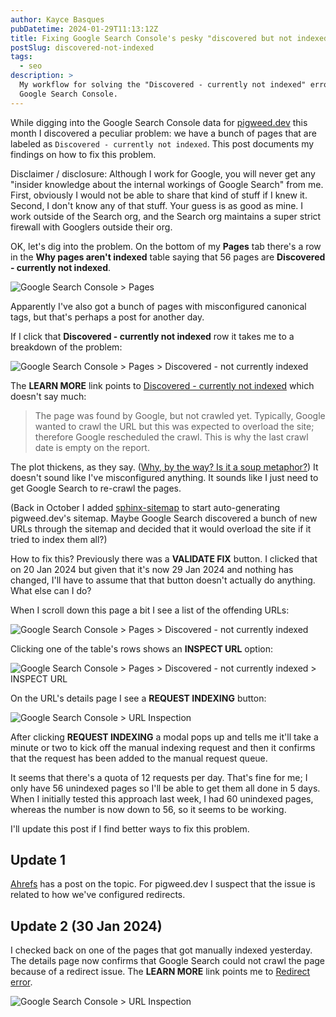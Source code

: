 ```yaml
---
author: Kayce Basques
pubDatetime: 2024-01-29T11:13:12Z
title: Fixing Google Search Console's pesky "discovered but not indexed" error
postSlug: discovered-not-indexed
tags:
  - seo
description: >
  My workflow for solving the "Discovered - currently not indexed" error in
  Google Search Console.
---
```


While digging into the Google Search Console data for
[pigweed.dev](https://pigweed.dev) this month I discovered a peculiar problem:
we have a bunch of pages that are labeled as `Discovered - currently not
indexed`. This post documents my findings on how to fix this problem.

Disclaimer / disclosure: Although I work for Google, you will never get any
"insider knowledge about the internal workings of Google Search" from me.
First, obviously I would not be able to share that kind of stuff if I knew it.
Second, I don't know any of that stuff. Your guess is as good as mine. I work
outside of the Search org, and the Search org maintains a super strict firewall
with Googlers outside their org.

OK, let's dig into the problem. On the bottom of my **Pages** tab there's
a row in the **Why pages aren't indexed** table saying that 56 pages are
**Discovered - currently not indexed**.

![Google Search Console > Pages](/assets/gsc-pages.png)

Apparently I've also got a bunch of pages with misconfigured canonical tags,
but that's perhaps a post for another day.

If I click that **Discovered - currently not indexed** row it takes me to a
breakdown of the problem:

![Google Search Console > Pages > Discovered - not currently indexed](/assets/gsc-discovered1.png)

[Discovered - currently not indexed]: https://support.google.com/webmasters/answer/7440203#discovered__unclear_status

The **LEARN MORE** link points to [Discovered - currently not indexed]
which doesn't say much:

> The page was found by Google, but not crawled yet. Typically, Google wanted
> to crawl the URL but this was expected to overload the site; therefore Google
> rescheduled the crawl. This is why the last crawl date is empty on the
> report.

[Why, by the way? Is it a soup metaphor?]: https://youtu.be/UOs-4J6rr-w?t=122

The plot thickens, as they say. ([Why, by the way? Is it a soup metaphor?])
It doesn't sound like I've misconfigured anything. It sounds like I just need
to get Google Search to re-crawl the pages.

[sphinx-sitemap]: https://github.com/jdillard/sphinx-sitemap

(Back in October I added [sphinx-sitemap] to start auto-generating pigweed.dev's
sitemap. Maybe Google Search discovered a bunch of new URLs through the sitemap
and decided that it would overload the site if it tried to index them all?)

How to fix this? Previously there was a **VALIDATE FIX** button. I clicked that
on 20 Jan 2024 but given that it's now 29 Jan 2024 and nothing has changed,
I'll have to assume that that button doesn't actually do anything. What else
can I do?

When I scroll down this page a bit I see a list of the offending URLs:

![Google Search Console > Pages > Discovered - not currently indexed](/assets/gsc-discovered2.png)

Clicking one of the table's rows shows an **INSPECT URL** option:

![Google Search Console > Pages > Discovered - not currently indexed > INSPECT URL](/assets/gsc-inspect.png)

On the URL's details page I see a **REQUEST INDEXING** button:

![Google Search Console > URL Inspection](/assets/gsc-request.png)

After clicking **REQUEST INDEXING** a modal pops up and tells me it'll take a
minute or two to kick off the manual indexing request and then it confirms that
the request has been added to the manual request queue.

It seems that there's a quota of 12 requests per day. That's fine for me; I
only have 56 unindexed pages so I'll be able to get them all done in 5 days.
When I initially tested this approach last week, I had 60 unindexed pages,
whereas the number is now down to 56, so it seems to be working.

I'll update this post if I find better ways to fix this problem.

## Update 1

[Ahrefs]: https://web.archive.org/web/20240130212256/https://ahrefs.com/blog/discovered-currently-not-indexed/

[Ahrefs] has a post on the topic. For pigweed.dev I suspect that the issue is
related to how we've configured redirects.

## Update 2 (30 Jan 2024)

[Redirect error]: https://web.archive.org/web/20240130213440/https://support.google.com/webmasters/answer/7440203#multiple_redirects

I checked back on one of the pages that got manually indexed yesterday. The
details page now confirms that Google Search could not crawl the page because
of a redirect issue. The **LEARN MORE** link points me to [Redirect error].

![Google Search Console > URL Inspection](/assets/gsc-redirect.png)
